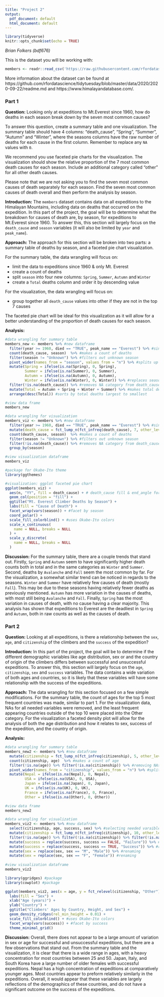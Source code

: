 ```yaml
---
title: "Project 2"
output:
  pdf_document: default
  html_document: default
---
```


```r
library(tidyverse)
knitr::opts_chunk$set(echo = TRUE)
```

*Brian Folkers (bdf676)*

This is the dataset you will be working with:
```r
members <- readr::read_csv('https://raw.githubusercontent.com/rfordatascience/tidytuesday/master/data/2020/2020-09-22/members.csv')
```

More information about the dataset can be found at https://github.com/rfordatascience/tidytuesday/blob/master/data/2020/2020-09-22/readme.md and https://www.himalayandatabase.com/.

### **Part 1**

**Question:** Looking only at expeditions to Mt.Everest since 1960, how do deaths in each season break down by the seven most common causes?

To answer this question, create a summary table and one visualization. The summary table should have 4 columns: "death_cause", "Spring", "Summer", "Autumn" and "Winter", where the seasons columns have the raw number of deaths for each cause in the first column. Remember to replace any `NA` values with `0`. 

We recommend you use faceted pie charts for the visualization. The visualization should show the relative proportion of the 7 most common death causes for each season. Include an additional category called "other" for all other death causes. 

Please note that we are not asking you to find the seven most common causes of death separately for each season. Find the seven most common causes of death overall and then perform the analysis by season. 

**Introduction:** The `members` dataset contains data on all expeditions to the Himalayan Mountains, including data on deaths that occurred on the expedition. In this part of the project, the goal will be to determine what the breakdown for causes of death are, by season, for expeditions to Mt.Everest since 1960. To answer this, this section will largely focus on the `death_cause` and `season` variables (it will also be limited by `year` and `peak_name`).

**Approach:** The approach for this section will be broken into two parts: a summary table of deaths by season, and a faceted pie chart visualization.

For the summary table, the data wrangling will focus on:

- limit the data to expeditions since 1960 & only Mt. Everest
- create a count of deaths
- split `season` into four new columns: `Spring`, `Summer`, `Autumn` and `Winter`
- create a `Total` deaths column and order it by descending value

For the visualization, the data wrangling will focus on:

- group together all `death_cause` values into other if they are not in the top 7 causes

The faceted pie chart will be ideal for this visualization as it will allow for a better understanding of the proportion of death causes for each season.

**Analysis:**

```r
#data wrangling for summary table
members_new <- members %>% #new dataframe
  filter(year >= 1960, died == "TRUE", peak_name == "Everest") %>% #since 1960 & only Everest
  count(death_cause, season)  %>% #makes a count of deaths
  filter(season != "Unknown") %>% #filters out unknown season
  pivot_wider(names_from = "season", values_from = "n") %>% #splits up seasons into seperate columns
  mutate(Spring = ifelse(is.na(Spring), 0, Spring),
         Summer = ifelse(is.na(Summer), 0, Summer),
         Autumn = ifelse(is.na(Autumn), 0, Autumn),
         Winter = ifelse(is.na(Winter), 0, Winter)) %>% #replaces seasons NAs with 0s
  filter(!is.na(death_cause)) %>% #removes NA category from death_cause column
  mutate(Total = Autumn + Spring + Winter + Summer) %>% #makes total deaths column
  arrange(desc(Total)) #sorts by total deaths largest to smallest

#view data frame
members_new
```

```r
#data wrangling for visualization
members_viz <- members %>% #new dataframe
  filter(year >= 1960, died == "TRUE", peak_name == "Everest") %>% #since 1960 & Everest
  mutate(death_cause = fct_lump_n(fct_infreq(death_cause), 7, other_level = "Other")) %>% #groups smaller death categories into Other
  count(death_cause, season)  %>% #makes a count of deaths
  filter(season != "Unknown") %>% #filters out unknown season
  filter(!is.na(death_cause)) %>% #removes NA category from death_cause column
  group_by(season)

#view visualization dataframe
members_viz
```

```r
#package for Okabe-Ito theme
library(ggthemes)

#visualization: ggplot faceted pie chart
ggplot(members_viz) +
  aes(n, "YY", fill = death_cause) + # death_cause fill & end_angle for units
  geom_col(position = "fill") +
  ggtitle("Mt. Everest Climber Deaths by Season") +
  labs(fill = "Cause of Death") +
  facet_wrap(vars(season)) + #facet by season
  coord_polar() +
  scale_fill_colorblind() + #uses Okabe-Ito colors
  scale_x_continuous(
    name = NULL, breaks = NULL
  ) +
  scale_y_discrete(
    name = NULL, breaks = NULL
  ) 
```

**Discussion:** For the summary table, there are a couple trends that stand out. Firstly, `Spring` and `Autumn` seem to have significantly higher death counts both in total and in the same categories as `Winter` and `Summer`. Second, deaths by `Avalanche` and `Fall` seem the most common by far. For the visualization, a somewhat similar trend can be noticed in regards to the seasons. `Winter` and `Summer` have relatively few causes of death (mostly `Fall`). This may be due to these seasons having relatively fewer deaths as previously mentioned. `Autumn` has more variation in the causes of deaths, with most still being `Avalanche` and `Fall`. Finally, `Spring` has the most variation in causes of death, with no cause having a clear majority. This analysis has shown that expeditions to Everest are the deadliest in `Spring` and `Autumn`, both in raw counts as well as the causes of death.



### **Part 2**

**Question:** Looking at all expeditions, is there a relationship between the `sex`, `age`, and `citizenship` of the climbers and the `success` of the expedition?

**Introduction:** In this part of the project, the goal will be to determine if the different demographic variables like age distribution, sex or and the country of origin of the climbers differs between successful and unsuccessful expeditions. To answer this, this section will largely focus on the `age`, `citizenship`, `sex` and `success` variables. The data contains a wide variation of both ages and countries, so it is likely that these variables will have some relationship with the success of the expeditions.

**Approach:** The data wrangling for this section focused on a few simple modifications. For the summary table, the count of ages for the top 5 most frequent countries was made, similar to part 1. For the visualization data, NAs for all needed variables were removed, and the least frequent appearing countries outside of the top 10 were placed into the Other category. For the visualization a faceted density plot will allow for the analysis of both the age distribution and how it relates to sex, success of the expedition, and the country of origin.

**Analysis:**
```r
#data wrangling for summary table
members_new2 <- members %>% #new dataframe
  mutate(citizenship = fct_lump_n(fct_infreq(citizenship), 5, other_level = "Other")) %>% #lumping together smaller countries
  count(citizenship, age)  %>% #makes a count of age
  filter(!is.na(age)) %>% filter(!is.na(citizenship)) %>% #removing NAs
  pivot_wider(names_from = "citizenship", values_from = "n") %>% #splits up citizenship into seperate columns
  mutate(Nepal = ifelse(is.na(Nepal), 0, Nepal),
         USA = ifelse(is.na(USA), 0, USA),
         Japan = ifelse(is.na(Japan), 0, Japan),
         UK = ifelse(is.na(UK), 0, UK),
         France = ifelse(is.na(France), 0, France),
         Other = ifelse(is.na(Other), 0, Other))

#view data frame
members_new2
```


```r
#data wrangling for visualization
members_viz2 <- members %>% #new dataframe
  select(citizenship, age, success, sex) %>% #selecting needed varaibles
  mutate(citizenship = fct_lump_n(fct_infreq(citizenship), 10, other_level = "Other")) %>% #lumping together smaller countries
  filter(!is.na(age)) %>% filter(!is.na(citizenship)) %>% filter(!is.na(success)) %>% #removing NAs
  mutate(success = replace(success, success == FALSE, "Failure")) %>% #renaming
  mutate(success = replace(success, success == TRUE, "Success")) %>% #renaming
  mutate(sex = replace(sex, sex == "M", "Male")) %>% #renaming
  mutate(sex = replace(sex, sex == "F", "Female")) #renaming
  
#view visualization dataframe
members_viz2
```

```r
library(ggridges) #package
library(cowplot) #package

ggplot(members_viz2, aes(x = age, y = fct_relevel(citizenship, "Other"), fill = sex)) + #reorders to put other at bottom
  labs(fill = "Sex") +
  xlab("Age (years)") + 
  ylab("Country") + 
  ggtitle("Climbers' Ages by Country, Height, and Sex") +
  geom_density_ridges(rel_min_height = 0.01) +
  scale_fill_colorblind() + #uses Okabe-Ito colors
  facet_wrap(vars(success)) + #facet by success
  theme_minimal_grid()
```

**Discussion:** Overall, there does not appear to be a large amount of variation in sex or age for successful and unsuccessful expeditions, but there are a few observations that stand out. From the summary table and the visualization, it is clear that there is a wide range in ages, with a heavy concentration for most countries between 25 and 50. Japan, Italy, and South Korea have a large number of older females with successful expeditions. Nepal has a high concentration of expeditions at comparatively younger ages. Most countries appear to preform relatively similarly in the expeditions. Overall, it would appear that these variables are largely reflections of the demographics of these countries, and do not have a significant outcome on the success of the expeditions.

